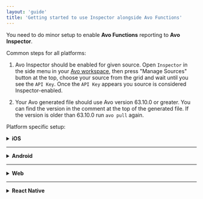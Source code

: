 ```yaml
---
layout: 'guide'
title: 'Getting started to use Inspector alongside Avo Functions'
---
```


You need to do minor setup to enable **Avo Functions** reporting to **Avo Inspector**.

Common steps for all platforms:

1. Avo Inspector should be enabled for given source. Open `Inspector` in the side menu in your [Avo workspace](https://www.avo.app/schemas/), then press "Manage Sources" button at the top, choose your source from the grid and wait until you see the `API Key`. Once the `API Key` appears you source is considered Inspector-enabled.

2. Your Avo generated file should use Avo version 63.10.0 or greater. You can find the version in the comment at the top of the generated file. If the version is older than 63.10.0 run `avo pull` again.


Platform specific setup:

<details>

<summary><strong>iOS</strong></summary>
<p/>
Avo Functions report to Avo Inspector automatically starting with Avo version >= 63.10.0 and Inspector SDK version >= 1.2.0.

> Make sure `AvoInspector` dependency in your podfile is equal or greater than 1.2.0.

> You can use your own separate instance of Avo Inspector to analyze your tracking outside of Avo Functions, it will report the data correctly alongside the Avo Functions.
 
</details>

---

<details>
<summary><strong>Android</strong></summary>
<p/>
To enable Avo Functions to report to Avo Inspector automatically you would need to provide an instance of Avo Inspector when initializing Avo and use 

- Avo version >= 63.10.0 

and 

- Avo Inspector SDK version >= 1.2.0.

      
> Make sure `com.github.avohq:android-avo-inspector` dependency in your build.gradle file is equal or greater than 1.2.0.

> Generated Avo file exposes **avoInspectorApiKey** constant that contains your Inspector API key.

```kotlin
val inspector = AvoInspector(avoInspectorApiKey, 
    application, AvoInspectorEnv.Dev)

Avo.initAvoWithInspector(inspector, ...)
```

```java
AvoInspector inspector = new AvoInspector(StaticAvo.avoInspectorApiKey, getApplication(), AvoInspectorEnv.Dev);

Avo.initAvoWithInspector(..., inspector);
``` 

> You can use the same instance of Avo Inspector to analyze your tracking outside of Avo Functions, it will report the data correctly alongside the Avo Functions.

</details>

---

<details>
<summary><strong>Web</strong></summary>
<p/>
To enable Avo Functions to report to Avo Inspector automatically you would need to provide an instance of Avo Inspector when initializing Avo and use 

- Avo version >= 63.10.0 

and 

- Avo Inspector SDK version >= 1.2.0.

> `avo-inspector` dependency in your package.json file should be equal or greater than 1.2.0.

> Generated Avo file exposes **avoInspectorApiKey** constant that contains your Inspector API key.

```javascript
const inspector = new Inspector.AvoInspector({
  apiKey: Avo.avoInspectorApiKey,
  env: env.DEV,
  version: "1.0.0",
  appName: "My App" 
});
Avo.initAvo( { env: env.DEV, inspector: inspector}, ...);
```

```typescript
const inspector = new Inspector.AvoInspector({
  apiKey: Avo.avoInspectorApiKey,
  env: Inspector.AvoInspectorEnv.Dev,
  version: "1.0.0",
  appName: "My App"
});
Avo.initAvo({ env: Avo.AvoEnv.Dev, inspector: inspector }, ...);
``` 

> You can use the same instance of Avo Inspector to analyze your tracking outside of Avo Functions, it will report the data correctly alongside the Avo Functions.

</details>

---

<details>
<summary><strong>React Native</strong></summary>
<p/>
To enable Avo Functions to report to Avo Inspector automatically you would need to provide an instance of Avo Inspector when initializing Avo and use

- Avo version >= 63.10.0 

and 

- Avo Inspector SDK version >= 1.2.0.

> `react-native-avo-inspector` dependency in your package.json file should be equal or greater than 1.2.0.

> Generated Avo file exposes **avoInspectorApiKey** constant that contains your Inspector API key.

```javascript
const inspector = new Inspector.AvoInspector({
  apiKey: Avo.avoInspectorApiKey,
  env: env.DEV,
  version: "1.0.0",
  appName: "My App"
});
Avo.initAvo( { env: env.DEV, inspector: inspector}, ...);
```

```typescript
const inspector = new Inspector.AvoInspector({
  apiKey: Avo.avoInspectorApiKey,
  env: Inspector.AvoInspectorEnv.Dev,
  version: "1.0.0",
  appName: "My App"
});
Avo.initAvo({ env: Avo.AvoEnv.Dev, inspector: inspector }, ...);
```

> You can use the same instance of Avo Inspector to analyze your tracking outside of Avo Functions, it will report the data correctly alongside the Avo Functions.

</details>